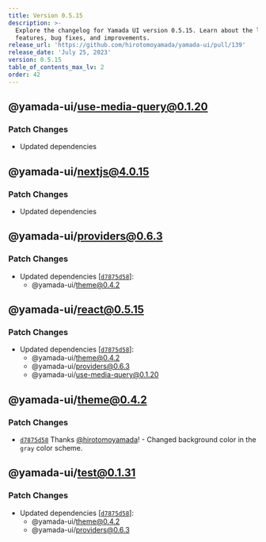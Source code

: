 ```yaml
---
title: Version 0.5.15
description: >-
  Explore the changelog for Yamada UI version 0.5.15. Learn about the latest
  features, bug fixes, and improvements.
release_url: 'https://github.com/hirotomoyamada/yamada-ui/pull/139'
release_date: 'July 25, 2023'
version: 0.5.15
table_of_contents_max_lv: 2
order: 42
---
```


## @yamada-ui/use-media-query@0.1.20

### Patch Changes

- Updated dependencies

## @yamada-ui/nextjs@4.0.15

### Patch Changes

- Updated dependencies

## @yamada-ui/providers@0.6.3

### Patch Changes

- Updated dependencies \[[`d7875d58`](https://github.com/hirotomoyamada/yamada-ui/commit/d7875d585317e3f05ed97268a9d4227c3fbb310d)]:
  - @yamada-ui/theme@0.4.2

## @yamada-ui/react@0.5.15

### Patch Changes

- Updated dependencies \[[`d7875d58`](https://github.com/hirotomoyamada/yamada-ui/commit/d7875d585317e3f05ed97268a9d4227c3fbb310d)]:
  - @yamada-ui/theme@0.4.2
  - @yamada-ui/providers@0.6.3
  - @yamada-ui/use-media-query@0.1.20

## @yamada-ui/theme@0.4.2

### Patch Changes

- [`d7875d58`](https://github.com/hirotomoyamada/yamada-ui/commit/d7875d585317e3f05ed97268a9d4227c3fbb310d) Thanks [@hirotomoyamada](https://github.com/hirotomoyamada)! - Changed background color in the `gray` color scheme.

## @yamada-ui/test@0.1.31

### Patch Changes

- Updated dependencies \[[`d7875d58`](https://github.com/hirotomoyamada/yamada-ui/commit/d7875d585317e3f05ed97268a9d4227c3fbb310d)]:
  - @yamada-ui/theme@0.4.2
  - @yamada-ui/providers@0.6.3
